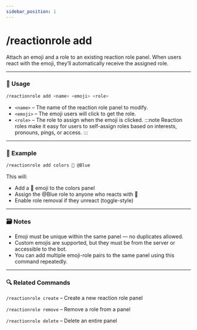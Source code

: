 ```yaml
---
sidebar_position: 1
---
```


# /reactionrole add

Attach an emoji and a role to an existing reaction role panel. When users react with the emoji, they’ll automatically receive the assigned role.

<hr className="md-divider-gradient" />

### 💬 Usage
```bash
/reactionrole add <name> <emoji> <role>
```
- `<name>` – The name of the reaction role panel to modify.
- `<emoji>` – The emoji users will click to get the role.
- `<role>` – The role to assign when the emoji is clicked.
:::note
Reaction roles make it easy for users to self-assign roles based on interests, pronouns, pings, or access.
:::

<hr className="md-divider-gradient" />

### 📌 Example
```bash
/reactionrole add colors 💙 @Blue
```
This will:
- Add a 💙 emoji to the colors panel
- Assign the @Blue role to anyone who reacts with 💙
- Enable role removal if they unreact (toggle-style)

<hr className="md-divider-gradient" />

### 🗃️ Notes
- Emoji must be unique within the same panel — no duplicates allowed.
- Custom emojis are supported, but they must be from the server or accessible to the bot.
- You can add multiple emoji-role pairs to the same panel using this command repeatedly.

<hr className="md-divider-gradient" />

### 🔍 Related Commands
`/reactionrole create` – Create a new reaction role panel

`/reactionrole remove` – Remove a role from a panel

`/reactionrole delete` – Delete an entire panel